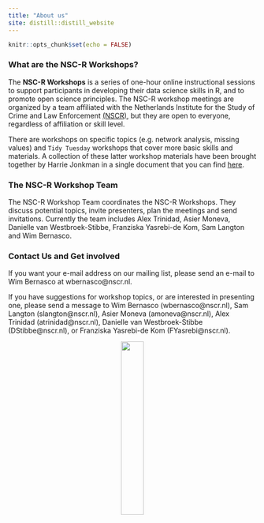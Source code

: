 ```yaml
---
title: "About us"
site: distill::distill_website
---
```



```r
knitr::opts_chunk$set(echo = FALSE)

```

### What are the NSC-R Workshops?

The **NSC-R Workshops** is a series of one-hour online instructional sessions to support participants in developing their data science skills in R, and to promote open science principles. The NSC-R workshop meetings are organized by a team affiliated with the Netherlands Institute for the Study of Crime and Law Enforcement [(NSCR)](https://www.nscr.nl/en/), but they are open to everyone, regardless of affiliation or skill level. 

There are workshops on specific topics (e.g. network analysis, missing values) and `Tidy Tuesday` workshops that cover more basic skills and materials. A collection of these latter workshop materials have been brought together by Harrie Jonkman in a single document that you can find [here](  https://ttbook.netlify.app/).  

### The NSC-R Workshop Team

The NSC-R Workshop Team coordinates the NSC-R Workshops. They discuss potential topics, invite presenters, plan the meetings and send invitations. Currently the team includes Alex Trinidad, Asier Moneva, Danielle van Westbroek-Stibbe, Franziska Yasrebi-de Kom, Sam Langton and Wim Bernasco.

### Contact Us and Get involved

If you want your e-mail address on our mailing list, please send an e-mail to Wim Bernasco at wbernasco@nscr.nl.

If you have suggestions for workshop topics, or are interested in presenting one, please send a message to 
Wim Bernasco (wbernasco@nscr.nl), 
Sam Langton (slangton@nscr.nl), 
Asier Moneva (amoneva@nscr.nl), 
Alex Trinidad (atrinidad@nscr.nl), 
Danielle van Westbroek-Stibbe (DStibbe@nscr.nl), or 
Franziska Yasrebi-de Kom (FYasrebi@nscr.nl).



<center>

![](images/workshop_2.png){width=30%}

</centre> 


